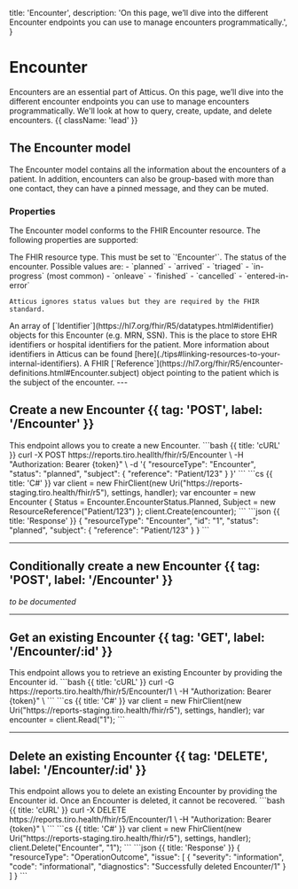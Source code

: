  title: 'Encounter',
  description:
    'On this page, we’ll dive into the different Encounter endpoints you can use to manage encounters programmatically.',
}

# Encounter

Encounters are an essential part of Atticus. On this page, we’ll dive into the different encounter endpoints you can use to manage encounters programmatically. We'll look at how to query, create, update, and delete encounters. {{ className: 'lead' }}

## The Encounter model

The Encounter model contains all the information about the encounters of a patient. In addition, encounters can also be group-based with more than one contact, they can have a pinned message, and they can be muted.

### Properties

The Encounter model conforms to the FHIR Encounter resource. The following properties are supported:

<Properties>
  <Property name="resourceType" type="'Encounter'" required>
      The FHIR resource type. This must be set to `'Encounter'`.
  </Property>
  <Property name="status" type="code" required href='https://hl7.org/fhir/R5/encounter-definitions.html#Encounter.status'>
    The status of the encounter. Possible values are:
    - `planned`
    - `arrived`
    - `triaged`
    - `in-progress` (most common)
    - `onleave`
    - `finished`
    - `cancelled`
    - `entered-in-error`

    Atticus ignores status values but they are required by the FHIR standard.
  </Property>
  <Property name="identifier" type="Identifier[]" href='https://hl7.org/fhir/R5/encounter-definitions.html#Encounter.identifier'>
      An array of [`Identifier`](https://hl7.org/fhir/R5/datatypes.html#identifier) objects for this Encounter (e.g. MRN, SSN). This is the place to store EHR identifiers or hospital identifiers for the patient.
      More information about identifiers in Atticus can be found [here](./tips#linking-resources-to-your-internal-identifiers).
  </Property>
  <Property name="subject" type="Reference" required href='https://hl7.org/fhir/R5/encounter-definitions.html#Encounter.subject'>
      A FHIR [`Reference`](https://hl7.org/fhir/R5/encounter-definitions.html#Encounter.subject) object pointing to the patient which is the subject of the encounter.
  </Property>
</Properties>
---

## Create a new Encounter {{ tag: 'POST', label: '/Encounter' }}

<Row>
  <Col>
    This endpoint allows you to create a new Encounter.
  </Col>
  <Col sticky>
    <CodeGroup title="Request" tag="POST" label="/Encounter">
    ```bash {{ title: 'cURL' }}
    curl -X POST https://reports.tiro.heallth/fhir/r5/Encounter \
      -H "Authorization: Bearer {token}" \
      -d '{
        "resourceType": "Encounter",
        "status": "planned",
        "subject": {
          "reference": "Patient/123"
        }
      }'
    ```
    ```cs {{ title: 'C#' }}
    var client = new FhirClient(new Uri("https://reports-staging.tiro.health/fhir/r5"), settings, handler);
    var encounter = new Encounter
    {
      Status = Encounter.EncounterStatus.Planned,
      Subject = new ResourceReference("Patient/123")
    };
    client.Create(encounter);
    ```
    </CodeGroup>
    ```json {{ title: 'Response' }}
    {
      "resourceType": "Encounter",
      "id": "1",
      "status": "planned",
      "subject": {
        "reference": "Patient/123"
      }
    }
    ```
  </Col>
</Row>


---

## Conditionally create a new Encounter {{ tag: 'POST', label: '/Encounter' }}

_to be documented_

---

## Get an existing Encounter {{ tag: 'GET', label: '/Encounter/:id' }}

<Row>
  <Col>
    This endpoint allows you to retrieve an existing Encounter by providing the Encounter id.
  </Col>
  <Col sticky>
    <CodeGroup title="Request" tag="GET" label="/Encounter/1">
    ```bash {{ title: 'cURL' }}
    curl -G https://reports.tiro.health/fhir/r5/Encounter/1 \
      -H "Authorization: Bearer {token}" \
    ```
    ```cs {{ title: 'C#' }}
    var client = new FhirClient(new Uri("https://reports-staging.tiro.health/fhir/r5"), settings, handler);
    var encounter = client.Read<Encounter>("1");
    ```
    </CodeGroup>
  </Col>
</Row>

---
## Delete an existing Encounter {{ tag: 'DELETE', label: '/Encounter/:id' }}

<Row>
  <Col>
    This endpoint allows you to delete an existing Encounter by providing the Encounter id. Once an Encounter is deleted, it cannot be recovered.
  </Col>
  <Col sticky>
    <CodeGroup title="Request" tag="DELETE" label="/Encounter/1">
    ```bash {{ title: 'cURL' }}
    curl -X DELETE https://reports.tiro.health/fhir/r5/Encounter/1 \
      -H "Authorization: Bearer {token}" \
    ```
    ```cs {{ title: 'C#' }}
    var client = new FhirClient(new Uri("https://reports-staging.tiro.health/fhir/r5"), settings, handler);
    client.Delete("Encounter", "1");
    ```
    </CodeGroup>
    ```json {{ title: 'Response' }}
    {
      "resourceType": "OperationOutcome",
      "issue": [
        {
          "severity": "information",
          "code": "informational",
          "diagnostics": "Successfully deleted Encounter/1"
        }
      ]
    }
    ```
  </Col>
</Row>
